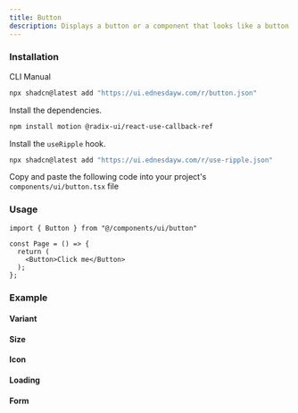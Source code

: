 ```yaml
---
title: Button
description: Displays a button or a component that looks like a button.
---
```


### Installation

<Tabs defaultValue="cli">

<TabsList>
  <TabsTrigger value="cli">CLI</TabsTrigger>
  <TabsTrigger value="manual">Manual</TabsTrigger>
</TabsList>

<TabsContent value="cli">

```bash
npx shadcn@latest add "https://ui.ednesdayw.com/r/button.json"
```

</TabsContent>

<TabsContent value="manual">

<Steps>

<Step>Install the dependencies.</Step>

```bash
npm install motion @radix-ui/react-use-callback-ref
```

<Step>Install the `useRipple` hook.</Step>

```bash
npx shadcn@latest add "https://ui.ednesdayw.com/r/use-ripple.json"
```

<Step>Copy and paste the following code into your project's `components/ui/button.tsx` file</Step>

<ComponentSource name="button" />

</Steps>

</TabsContent>

</Tabs>

### Usage

```tsx
import { Button } from "@/components/ui/button"

const Page = () => {
  return (
    <Button>Click me</Button>
  );
};
```

### Example

#### Variant
<ComponentPreview name="button-variant-demo" />

#### Size
<ComponentPreview name="button-size-demo" />

#### Icon
<ComponentPreview name="button-icon-demo" />

#### Loading
<ComponentPreview name="button-loading-demo" />

#### Form
<ComponentPreview name="button-form-demo" />